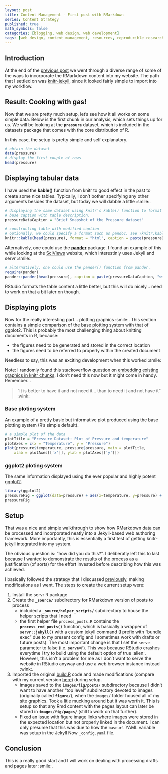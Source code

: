 ```yaml
---
layout: post
title: Content Management - First post with RMarkdown
series: Content Strategy
published: true
math_symbols: false
categories: [blogging, web design, web development]
tags: [web design, content management, resources, reproducible research]
---
```


## Introduction

At the end of the [previous post]({{ site.baseurl }}{% post_url 2017-03-17-content-management-blogging_with_R %}) we went through a diverse range of some of the ways to incorporate the RMarkdown content into my website. The path that I settled on was [knitr-jekyll](https://github.com/yihui/knitr), since it looked fairly simple to import into my workflow.

## Result: Cooking with gas!

Now that we are pretty much setup, let's see how it all works on some simple data. Below is the first chunk in our analysis, which sets things up for us. We will be looking at the **`pressure`** dataset, which is included in the datasets package that comes with the core distribution of R.

In this case, the setup is pretty simple and self explanatory.

```r
# obtain the dataset
data(pressure)
# display the first couple of rows
head(pressure)
```

## Displaying tabular data

I have used the **kable()** function from knitr to good effect in the past to create some nice tables. Typically, I don't bother specifying any other arguments besides the dataset, but today we will dabble a little :smile:.

```r
# displaying the same dataset using knitr's kable() function to format it nicely.
# base caption with table description.
pressureDataCaption = "Brief Snapshot of the Pressure dataset"

# constructing table with modified caption
# optionally, we could specify a format such as pandoc. see ?knitr.kable
knitr::kable(head(pressure), format = "html", caption = paste(pressureDataCaption, "with kable() from the knitr package."))
```

Alternatively, one could use the **[pander](https://cran.r-project.org/web/packages/pander/README.html)** package. I found an example of this while looking at the [SciViews](http://www.sciviews.org/blog/The-SciViews-Jekyll-Template/) website, which interestinly uses Jekyll and servr :smile:.

```r
# alternatively, one could use the pander() function from pander.
require(pander)
pander::pander(head(pressure), caption = paste(pressureDataCaption, "with pander() from the pander package."), style = "rmarkdown")
```

RStudio formats the table content a little better, but this will do nicely... need to work on that a bit later on though.

## Displaying plots

Now for the really interesting part... plotting graphics :smile:. This section contains a simple comparison of the base plotting system with that of ggplot2. This is probably the most challenging thing about knitting documents in R, because: 

* the figures need to be generated and stored in the correct location
* the figures need to be referred to properly within the created document

Needless to say, this was an exciting development when this worked :smile:

Note: I randomly found this stackoverflow question on [embedding existing graphics in knitr chunks](Interesting note: http://stackoverflow.com/questions/36350213/how-to-insert-plain-picture-jpeg-png-from-chunk-with-knitr). I don't need this now but it might come in handy. Remember...

> "It is better to have it and not need it... than to need it and not have it" :wink:

### Base ploting system

An example of a pretty basic but informative plot produced using the base plotting system (R's simple default).

```r
# a simple plot of the data
plotTitle = "Pressure Dataset: Plot of Pressure and temperature"
plotAxes = c(x = "Temperature", y = "Pressure")
plot(pressure$temperature, pressure$pressure, main = plotTitle, 
    xlab = plotAxes[['x']], ylab = plotAxes[['y']])
```

### ggplot2 ploting system

The same information displayed using the ever popular and highly potent [ggplot2](http://ggplot2.org/).

```r
library(ggplot2)
pressureFig = ggplot(data=pressure) + aes(x=temperature, y=pressure) + geom_point(color = "blue") + theme_minimal() + labs(title = plotTitle, x = plotAxes[['x']], y = plotAxes[['y']])
pressureFig
```

## Setup

That was a nice and simple walkthrough to show how RMarkdown data can be processed and incorporated neatly into a Jekyll-based web authoring framework. More importantly, this is essentially a first test of getting knitr-jekyll integrated into my system. 

The obvious question is: "how did you do this?". I deliberatly left this to last because I wanted to demonstrate the results of the process as a justification (of sorts) for the effort invested before describing how this was achieved.

I basically followed the strategy that I discussed [previously]({{ site.baseurl }}{% post_url 2017-03-17-content-management-blogging_with_R %}#knitr-jekyll-solution), making modifications as I went. The steps to create the current setup were:

1. Install the servr R package
2. Create the **`_source/`** subdirectory for RMarkdown version of posts to process
    * included a **`_source/helper_scripts/`** subdirectory to house the helper scripts that I need
    * the first helper file `process_posts.R` contains the **`process_rmd_posts()`** function, which is basically a wrapper of **`servr::jekyll()`** with a custom jekyll command (I prefix with "bundle exec" due to my present config and I sometimes work with drafts or future posts). The most important change is that I set the `serve` parameter to false (i.e. **`serve=F`**). This was because RStudio crashes everytime I try to build using the default option of true :alien:. However, this isn't a problem for me as I don't want to serve the website in RStudio anyway and use a web browser instance instead :wink:.
3. Imported the original [build.R](https://github.com/yihui/knitr-jekyll/blob/74d652ca5641bac65f245ab866a5d901dd5116d3/build.R) code and made modifications (compare with my current version [here](https://github.com/drbulu/drbulu.github.io/blob/7b1c9c4b0b883ccd6ff3b00318d9e765c08b1d50/build.R)) during setup.
    * images saved to the **`images/fig/posts/`** subdirectory because I didn't want to have another "top level" subdirectory devoted to images (originally called **`figure/`**), when the `images/` folder housed all of my site graphics. Took a litle mucking around but it was worth it. This is setup so that any Rmd content with the pages layout can later be stored in **`images/fig/pages/`** (still to work on that further). 
    * Fixed an issue with figure image links where images were stored in the expected location but not properly linked in the document. I can only presume that this was due to how the `baseurl` YAML variable was setup in the Jekyll Now `_config.yaml` file.

## Conclusion

This is a really good start and I will work on dealing with processing drafts and pages later :smile:.
